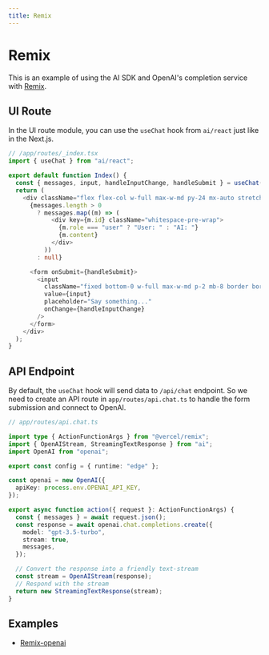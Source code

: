 ```yaml
---
title: Remix
---
```


# Remix

This is an example of using the AI SDK and OpenAI's completion service with [Remix](https://remix.run/).

## UI Route

In the UI route module, you can use the `useChat` hook from `ai/react` just like in the Next.js. 

```typescript
// /app/routes/_index.tsx
import { useChat } from "ai/react";

export default function Index() {
  const { messages, input, handleInputChange, handleSubmit } = useChat();
  return (
    <div className="flex flex-col w-full max-w-md py-24 mx-auto stretch">
      {messages.length > 0
        ? messages.map((m) => (
            <div key={m.id} className="whitespace-pre-wrap">
              {m.role === "user" ? "User: " : "AI: "}
              {m.content}
            </div>
          ))
        : null}

      <form onSubmit={handleSubmit}>
        <input
          className="fixed bottom-0 w-full max-w-md p-2 mb-8 border border-gray-300 rounded shadow-xl"
          value={input}
          placeholder="Say something..."
          onChange={handleInputChange}
        />
      </form>
    </div>
  );
}
```

## API Endpoint

By default, the `useChat` hook will send data to `/api/chat` endpoint. So we need to create an API route in `app/routes/api.chat.ts` to handle the form submission and connect to OpenAI.

```typescript
// app/routes/api.chat.ts

import type { ActionFunctionArgs } from "@vercel/remix";
import { OpenAIStream, StreamingTextResponse } from "ai";
import OpenAI from "openai";

export const config = { runtime: "edge" };

const openai = new OpenAI({
  apiKey: process.env.OPENAI_API_KEY,
});

export async function action({ request }: ActionFunctionArgs) {
  const { messages } = await request.json();
  const response = await openai.chat.completions.create({
    model: "gpt-3.5-turbo",
    stream: true,
    messages,
  });

  // Convert the response into a friendly text-stream
  const stream = OpenAIStream(response);
  // Respond with the stream
  return new StreamingTextResponse(stream);
}
```

## Examples

- [Remix-openai](https://github.com/vercel/ai/tree/main/examples/remix-openai)
